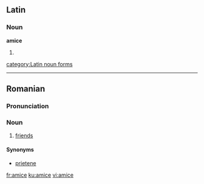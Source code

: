 ==Latin==

===Noun===
'''amice''' {{m}}
# {{inflection of|amicus#Latin|amicus|voc|s}}

[[category:Latin noun forms]]

----

==Romanian==

===Pronunciation===
{{IPA|[ a'mi.ʧe ]|lang=ro}}

===Noun===
{{ro-pl|amică|gend=f}}

# [[friends]]

====Synonyms====
*[[prietene]]

[[fr:amice]]
[[ku:amice]]
[[vi:amice]]